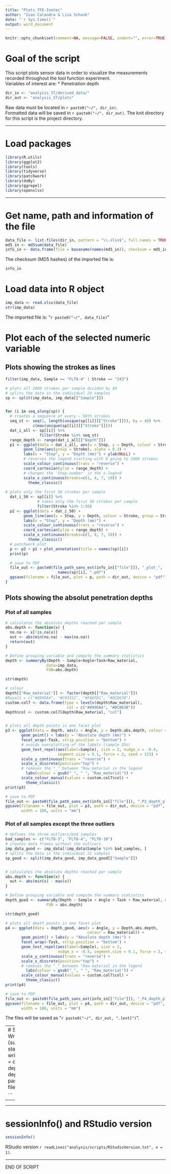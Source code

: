 ```yaml
---
title: "Plots_TFE-Inotec"
author: "Ivan Calandra & Lisa Schunk"
date: "`r Sys.time()`"
output: word_document
---
```


```r
knitr::opts_chunk$set(comment=NA, message=FALSE, indent="", error=TRUE)
```


# Goal of the script
This script plots sensor data in order to visualize the measurements 
recorded throughout the tool function experiment.  
Variables of interest are: 
* Penetration depth 



```r
dir_in <- "analysis_ST/derived_data/"
dir_out <- "analysis_ST/plots"

```

Raw data must be located in `r paste0("~/", dir_in)`.  
Formatted data will be saved in `r paste0("~/", dir_out)`.
The knit directory for this script is the project directory.

---


# Load packages
```r
library(R.utils)
library(ggplot2)
library(tools)
library(tidyverse)
library(patchwork)
library(doBy)
library(ggrepel)
library(openxlsx)

```


---

# Get name, path and information of the file 
```r
data_file <- list.files(dir_in, pattern = "\\.xlsx$", full.names = TRUE)
md5_in <- md5sum(data_file)
info_in <- data.frame(file = basename(names(md5_in)), checksum = md5_in, row.names = NULL)

```


The checksum (MD5 hashes) of the imported file is:  
```r
info_in

```


# Load data into R object
```r
imp_data <- read.xlsx(data_file)
str(imp_data)

```

The imported file is: "`r paste0("~/", data_file)`"  



# Plot each of the selected numeric variable 
## Plots showing the strokes as lines 
```r

filter(imp_data, Sample == "FLT8-4" | Stroke == "243")

# plots all 2000 strokes per sample divided by 40 
# splits the data in the individual 24 samples
sp <- split(imp_data, imp_data[["Sample"]])


for (i in seq_along(sp)) {
  # creates a sequence of every ~ 50th strokes 
  seq_st <- seq(1, length(unique(sp[[i]][["Stroke"]])), by = 40) %>% 
            c(max(unique(sp[[i]][["Stroke"]])))
  dat_i_all <- sp[[i]] %>% 
               filter(Stroke %in% seq_st)
  range_depth <- range(dat_i_all[["Depth"]])
  p1 <- ggplot(data = dat_i_all, aes(x = Step, y = Depth, colour = Stroke)) +
        geom_line(aes(group = Stroke), alpha = 0.3) + 
        labs(x = "Step", y = "Depth (mm)") + ylab(NULL) +
        # reverses the legend starting with 0 going to 2000 strokes    
        scale_colour_continuous(trans = "reverse") + 
        coord_cartesian(ylim = range_depth) +
        # changes the 'Step-number' in the x-legend  
        scale_x_continuous(breaks=c(1, 4, 7, 10)) +
	      theme_classic()
       
# plots only the first 50 strokes per sample  
  dat_i_50 <- sp[[i]] %>% 
              # takes only the first 50 strokes per sample
              filter(Stroke %in% 1:50)
  p2 <- ggplot(data = dat_i_50) +
        geom_line(aes(x = Step, y = Depth, colour = Stroke, group = Stroke), alpha = 0.3) + 
        labs(x = "Step", y = "Depth (mm)") + 
        scale_colour_continuous(trans = "reverse") + 
        coord_cartesian(ylim = range_depth) +
        scale_x_continuous(breaks=c(1, 4, 7, 10)) +
	      theme_classic()
  # patchwork plot
  p <- p2 + p1 + plot_annotation(title = names(sp)[i]) 
  print(p)

  # save to PDF
  file_out <- paste0(file_path_sans_ext(info_in[["file"]]), "_plot_", 
	                   names(sp)[i], ".pdf")
  ggsave(filename = file_out, plot = p, path = dir_out, device = "pdf")
} 

```



## Plots showing the absolut penetration depths 
### Plot of all samples 
```r

# calculates the absolute depths reached per sample
abs.depth <- function(x) {
  no.na <- x[!is.na(x)]
  out <- abs(min(no.na) - max(no.na))
  return(out)
}

# Define grouping variable and compute the summary statistics 
depth <- summaryBy(Depth ~ Sample+Angle+Task+Raw_material, 
                  data=imp_data, 
                  FUN=abs.depth)

str(depth)

# colour 
depth[["Raw_material"]] <- factor(depth[["Raw_material"]])
#Royal1 = c("#899DA4", "#C93312", "#FAEFD1", "#DC863B")
custom.col7 <- data.frame(type = levels(depth$Raw_material), 
                           col = c("#899DA4", "#DC863B")) 
depth$col <- custom.col7[depth$Raw_material, "col"]


# plots all depth points in one facet plot 
p3 <- ggplot(data = depth, aes(x = Angle, y = Depth.abs.depth, colour = Raw_material)) +
       geom_point() + labs(y = "Absolute depth (mm)") +
       facet_wrap(~Task, strip.position = "bottom") +
       # avoids overplotting of the labels (sample IDs)
       geom_text_repel(aes(label=Sample), size = 2, nudge_x = -0.4, 
                       segment.size = 0.1, force = 2, seed = 123) +
       scale_y_continuous(trans = "reverse") +
       scale_x_discrete(position="top") +
       # removes the "_" between "Raw_material in the legend 
	     labs(colour = gsub("_", " ", "Raw_material")) + 
       scale_colour_manual(values = custom.col7$col) + 
	     theme_classic()
print(p3)

# save to PDF
file_out <- paste0(file_path_sans_ext(info_in[["file"]]), "_P3_depth_plot", ".pdf")
ggsave(filename = file_out, plot = p3, path = dir_out, device = "pdf", 
       width = 180, units = "mm")


```

### Plot of all samples except the three outliers 
```r
# defines the three outliers/bad samples
bad_samples <- c("FLT8-3", "FLT8-4", "FLT8-10")
# creates data frames without the outliers
imp_data_good <- imp_data[!imp_data$Sample %in% bad_samples, ]
# splits the data in the individual 21 samples
sp_good <- split(imp_data_good, imp_data_good[["Sample"]])


# calculates the absolute depths reached per sample
abs.depth <- function(x) {
  out <- abs(min(x) - max(x))
}

# Define grouping variable and compute the summary statistics 
depth_good <- summaryBy(Depth ~ Sample + Angle + Task + Raw_material, data = imp_data_good, 
                  FUN = abs.depth)

str(depth_good)

# plots all depth points in one facet plot 
p4 <- ggplot(data = depth_good, aes(x = Angle, y = Depth.abs.depth, 
                                    colour = Raw_material)) +
       geom_point() + labs(y = "Absolute depth (mm)") +
       facet_wrap(~Task, strip.position = "bottom") +
       geom_text_repel(aes(label=Sample), size = 2, 
                       nudge_x = -0.4, segment.size = 0.1, force = 2, seed = 123) +
       scale_y_continuous(trans = "reverse") +
       scale_x_discrete(position="top") +
       # removes the "_" between "Raw_material in the legend 
	     labs(colour = gsub("_", " ", "Raw_material")) + 
       scale_colour_manual(values = custom.col7$col) + 
	     theme_classic()
print(p4)

# save to PDF
file_out <- paste0(file_path_sans_ext(info_in[["file"]]), "_P4_depth_plot", ".pdf")
ggsave(filename = file_out, plot = p4, path = dir_out, device = "pdf", 
       width = 180, units = "mm")

```

The files will be saved as "`r paste0("~/", dir_out, ".[ext]")`".

---
# Save data
## Write to XLSX (summary statistics)
```r
write.xlsx(list(depth = depth, depth_good = depth_good), 
           file = paste0(dir_out, file_out, ".xlsx"))

```


-
---

# sessionInfo() and RStudio version

```r
sessionInfo()

```

RStudio version `r readLines("analysis/scripts/RStudioVersion.txt", n = 1)`.


---

END OF SCRIPT

